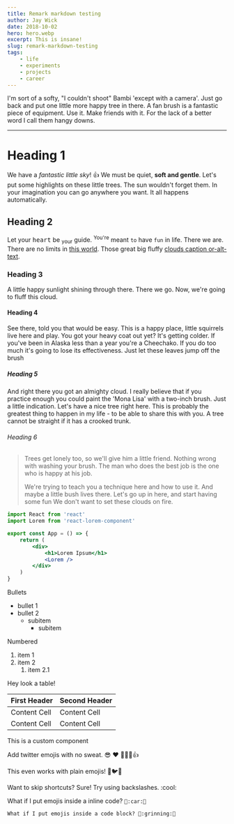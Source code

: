 ```yaml
---
title: Remark markdown testing
author: Jay Wick
date: 2018-10-02
hero: hero.webp
excerpt: This is insane!
slug: remark-markdown-testing
tags:
    - life
    - experiments
    - projects
    - career
---
```


I'm sort of a softy, "I couldn't shoot" Bambi 'except with a camera'. Just go back and put one little more happy tree in there. A fan brush is a fantastic piece of equipment. Use it. Make friends with it. For the lack of a better word I call them hangy downs.

---

# Heading 1

We have a _fantastic little sky_! :+1: We must be quiet, **soft and gentle**. Let's put some highlights on these little trees. The sun wouldn't forget them. In your imagination you can go anywhere you want. It all happens automatically.

## Heading 2

Let your <kbd>heart</kbd> be <sub>your</sub> guide. <sup>You're</sup> meant `to` have `fun` in life. There we are. There are no limits in [this world](https://acecombat.fandom.com/wiki/Strangereal). Those great big fluffy [clouds caption or-alt-text](https://area.autodesk.com/blogs/game-dev-blog/volumetric-clouds/).

### Heading 3

A little happy sunlight shining through there. There we go. Now, we're going to fluff this cloud.

#### Heading 4

See there, told you that would be easy. This is a happy place, little squirrels live here and play. You got your heavy coat out yet? It's getting colder. If you've been in Alaska less than a year you're a Cheechako. If you do too much it's going to lose its effectiveness. Just let these leaves jump off the brush

##### Heading 5

And right there you got an almighty cloud. I really believe that if you practice enough you could paint the 'Mona Lisa' with a two-inch brush. Just a little indication. Let's have a nice tree right here. This is probably the greatest thing to happen in my life - to be able to share this with you. A tree cannot be straight if it has a crooked trunk.

###### Heading 6

> Trees get lonely too, so we'll give him a little friend. Nothing wrong with washing your brush. The man who does the best job is the one who is happy at his job.
>
> We're trying to teach you a technique here and how to use it. And maybe a little bush lives there. Let's go up in here, and start having some fun We don't want to set these clouds on fire.

```jsx
import React from 'react'
import Lorem from 'react-lorem-component'

export const App = () => {
    return (
        <div>
            <h1>Lorem Ipsum</h1>
            <Lorem />
        </div>
    )
}
```

Bullets

-   bullet 1
-   bullet 2
    -   subitem
        -   subitem

Numbered

1. item 1
2. item 2
    1. item 2.1

Hey look a table!

| First Header | Second Header |
| ------------ | ------------- |
| Content Cell | Content Cell  |
| Content Cell | Content Cell  |

<Note>This is a custom component</Note>

Add twitter emojis with no sweat. :sunglasses: :heart: :tada::sparkles::1st_place_medal::+1:

This even works with plain emojis! 🌵🐦🐬

Want to skip shortcuts? Sure! Try using backslashes. \:cool\:

What if I put emojis inside a inline code? `🚆:car:🚌`

```
What if I put emojis inside a code block? 🙉:grinning:🙉
```
